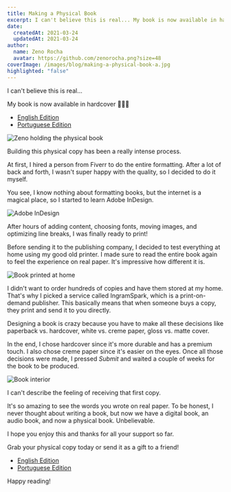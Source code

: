 ```yaml
---
title: Making a Physical Book
excerpt: I can't believe this is real... My book is now available in hardcover. Building this physical copy has been a really intense process.
date:
  createdAt: 2021-03-24
  updatedAt: 2021-03-24
author:
  name: Zeno Rocha
  avatar: https://github.com/zenorocha.png?size=48
coverImage: /images/blog/making-a-physical-book-a.jpg
highlighted: "false"
---
```


I can't believe this is real...

My book is now available in hardcover 🎉🎉🎉

- [English Edition](https://amazon.com/14-Habits-Highly-Productive-Developers/dp/1735266531)
- [Portuguese Edition](https://amazon.com.br/H%C3%A1bitos-Desenvolvedores-Altamente-Produtivos-Portuguese/dp/173526654X)

![Zeno holding the physical book](/images/blog/making-a-physical-book-a.jpg)

Building this physical copy has been a really intense process.

At first, I hired a person from Fiverr to do the entire formatting. After a lot of back and forth, I wasn't super happy with the quality, so I decided to do it myself.

You see, I know nothing about formatting books, but the internet is a magical place, so I started to learn Adobe InDesign.

![Adobe InDesign](/images/blog/making-a-physical-book-b.png)

After hours of adding content, choosing fonts, moving images, and optimizing line breaks, I was finally ready to print!

Before sending it to the publishing company, I decided to test everything at home using my good old printer. I made sure to read the entire book again to feel the experience on real paper. It's impressive how different it is.

![Book printed at home](/images/blog/making-a-physical-book-c.jpg)

I didn't want to order hundreds of copies and have them stored at my home. That's why I picked a service called IngramSpark, which is a print-on-demand publisher. This basically means that when someone buys a copy, they print and send it to you directly.

Designing a book is crazy because you have to make all these decisions like paperback vs. hardcover, white vs. creme paper, gloss vs. matte cover.

In the end, I chose hardcover since it's more durable and has a premium touch. I also chose creme paper since it's easier on the eyes. Once all those decisions were made, I pressed _Submit_ and waited a couple of weeks for the book to be produced.

![Book interior](/images/blog/making-a-physical-book-d.jpg)

I can't describe the feeling of receiving that first copy.

It's so amazing to see the words you wrote on real paper. To be honest, I never thought about writing a book, but now we have a digital book, an audio book, and now a physical book. Unbelievable.

I hope you enjoy this and thanks for all your support so far.

Grab your physical copy today or send it as a gift to a friend!

- [English Edition](https://amazon.com/14-Habits-Highly-Productive-Developers/dp/1735266531)
- [Portuguese Edition](https://amazon.com.br/H%C3%A1bitos-Desenvolvedores-Altamente-Produtivos-Portuguese/dp/173526654X)

Happy reading!

